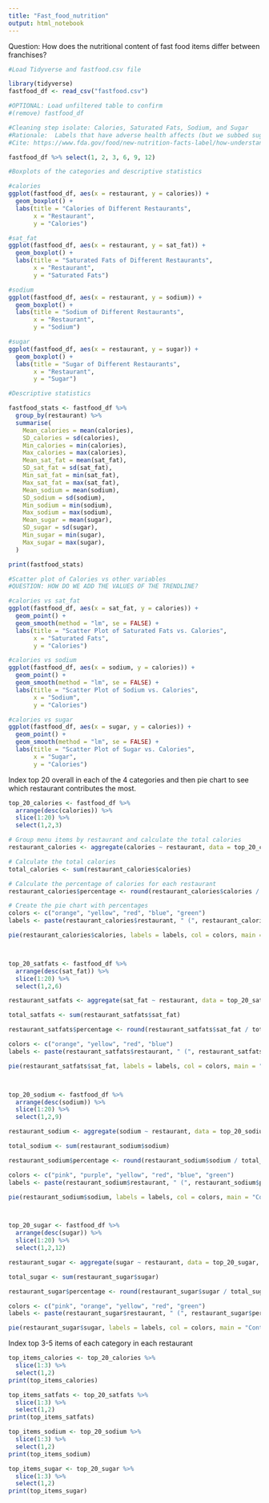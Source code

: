 ```yaml
---
title: "Fast_food_nutrition"
output: html_notebook
---
```


Question: How does the nutritional content of fast food items differ between franchises?

```r
#Load Tidyverse and fastfood.csv file

library(tidyverse)
fastfood_df <- read_csv("fastfood.csv")

#OPTIONAL: Load unfiltered table to confirm
#(remove) fastfood_df

```

```r
#Cleaning step isolate: Calories, Saturated Fats, Sodium, and Sugar
#Rationale:  Labels that have adverse health affects (but we subbed sugar since there is no added sugar)
#Cite: https://www.fda.gov/food/new-nutrition-facts-label/how-understand-and-use-nutrition-facts-label#:~:text=Saturated%20fat%2C%20sodium%2C%20and%20added%20sugars%20are%20nutrients%20listed%20on,nutrients%20to%20get%20less%20of.

fastfood_df %>% select(1, 2, 3, 6, 9, 12)

```

```r
#Boxplots of the categories and descriptive statistics

#calories
ggplot(fastfood_df, aes(x = restaurant, y = calories)) +
  geom_boxplot() +
  labs(title = "Calories of Different Restaurants",
       x = "Restaurant",
       y = "Calories")

#sat_fat
ggplot(fastfood_df, aes(x = restaurant, y = sat_fat)) +
  geom_boxplot() +
  labs(title = "Saturated Fats of Different Restaurants",
       x = "Restaurant",
       y = "Saturated Fats")

#sodium
ggplot(fastfood_df, aes(x = restaurant, y = sodium)) +
  geom_boxplot() +
  labs(title = "Sodium of Different Restaurants",
       x = "Restaurant",
       y = "Sodium")

#sugar
ggplot(fastfood_df, aes(x = restaurant, y = sugar)) +
  geom_boxplot() +
  labs(title = "Sugar of Different Restaurants",
       x = "Restaurant",
       y = "Sugar")
```

```r
#Descriptive statistics

fastfood_stats <- fastfood_df %>%
  group_by(restaurant) %>%
  summarise(
    Mean_calories = mean(calories),
    SD_calories = sd(calories),
    Min_calories = min(calories),
    Max_calories = max(calories),
    Mean_sat_fat = mean(sat_fat),
    SD_sat_fat = sd(sat_fat),
    Min_sat_fat = min(sat_fat),
    Max_sat_fat = max(sat_fat),
    Mean_sodium = mean(sodium),
    SD_sodium = sd(sodium),
    Min_sodium = min(sodium),
    Max_sodium = max(sodium),
    Mean_sugar = mean(sugar),
    SD_sugar = sd(sugar),
    Min_sugar = min(sugar),
    Max_sugar = max(sugar),
  )

print(fastfood_stats)
```

```r

#Scatter plot of Calories vs other variables
#QUESTION: HOW DO WE ADD THE VALUES OF THE TRENDLINE?

#calories vs sat_fat
ggplot(fastfood_df, aes(x = sat_fat, y = calories)) +
  geom_point() +
  geom_smooth(method = "lm", se = FALSE) +
  labs(title = "Scatter Plot of Saturated Fats vs. Calories",
       x = "Saturated Fats",
       y = "Calories")

#calories vs sodium
ggplot(fastfood_df, aes(x = sodium, y = calories)) +
  geom_point() +
  geom_smooth(method = "lm", se = FALSE) +
  labs(title = "Scatter Plot of Sodium vs. Calories",
       x = "Sodium",
       y = "Calories")

#calories vs sugar
ggplot(fastfood_df, aes(x = sugar, y = calories)) +
  geom_point() +
  geom_smooth(method = "lm", se = FALSE) +
  labs(title = "Scatter Plot of Sugar vs. Calories",
       x = "Sugar",
       y = "Calories")
```

Index top 20 overall in each of the 4 categories and then pie chart to see which restaurant contributes the most.

```r

top_20_calories <- fastfood_df %>%
  arrange(desc(calories)) %>%
  slice(1:20) %>%
  select(1,2,3)

# Group menu items by restaurant and calculate the total calories
restaurant_calories <- aggregate(calories ~ restaurant, data = top_20_calories, FUN = sum)

# Calculate the total calories
total_calories <- sum(restaurant_calories$calories)

# Calculate the percentage of calories for each restaurant
restaurant_calories$percentage <- round(restaurant_calories$calories / total_calories * 100, 2)

# Create the pie chart with percentages
colors <- c("orange", "yellow", "red", "blue", "green")
labels <- paste(restaurant_calories$restaurant, " (", restaurant_calories$percentage, "%)", sep = "")

pie(restaurant_calories$calories, labels = labels, col = colors, main = "Contributions of Restaurants to Total Calories")



top_20_satfats <- fastfood_df %>%
  arrange(desc(sat_fat)) %>%
  slice(1:20) %>%
  select(1,2,6)

restaurant_satfats <- aggregate(sat_fat ~ restaurant, data = top_20_satfats, FUN = sum)

total_satfats <- sum(restaurant_satfats$sat_fat)

restaurant_satfats$percentage <- round(restaurant_satfats$sat_fat / total_satfats * 100, 2)

colors <- c("orange", "yellow", "red", "blue")
labels <- paste(restaurant_satfats$restaurant, " (", restaurant_satfats$percentage, "%)", sep = "")

pie(restaurant_satfats$sat_fat, labels = labels, col = colors, main = "Contributions of Restaurants to Saturated Fat")



top_20_sodium <- fastfood_df %>%
  arrange(desc(sodium)) %>%
  slice(1:20) %>%
  select(1,2,9)

restaurant_sodium <- aggregate(sodium ~ restaurant, data = top_20_sodium, FUN = sum)

total_sodium <- sum(restaurant_sodium$sodium)

restaurant_sodium$percentage <- round(restaurant_sodium$sodium / total_sodium * 100, 2)

colors <- c("pink", "purple", "yellow", "red", "blue", "green")
labels <- paste(restaurant_sodium$restaurant, " (", restaurant_sodium$percentage, "%)", sep = "")

pie(restaurant_sodium$sodium, labels = labels, col = colors, main = "Contributions of Restaurants to Sodium")



top_20_sugar <- fastfood_df %>%
  arrange(desc(sugar)) %>%
  slice(1:20) %>%
  select(1,2,12)

restaurant_sugar <- aggregate(sugar ~ restaurant, data = top_20_sugar, FUN = sum)

total_sugar <- sum(restaurant_sugar$sugar)

restaurant_sugar$percentage <- round(restaurant_sugar$sugar / total_sugar * 100, 2)

colors <- c("pink", "orange", "yellow", "red", "green")
labels <- paste(restaurant_sugar$restaurant, " (", restaurant_sugar$percentage, "%)", sep = "")

pie(restaurant_sugar$sugar, labels = labels, col = colors, main = "Contributions of Restaurants to Sugar")
```

Index top 3-5 items of each category in each restaurant

```r
top_items_calories <- top_20_calories %>%
  slice(1:3) %>%
  select(1,2)
print(top_items_calories)

top_items_satfats <- top_20_satfats %>%
  slice(1:3) %>%
  select(1,2)
print(top_items_satfats)

top_items_sodium <- top_20_sodium %>%
  slice(1:3) %>%
  select(1,2)
print(top_items_sodium)

top_items_sugar <- top_20_sugar %>%
  slice(1:3) %>%
  select(1,2)
print(top_items_sugar)
```

